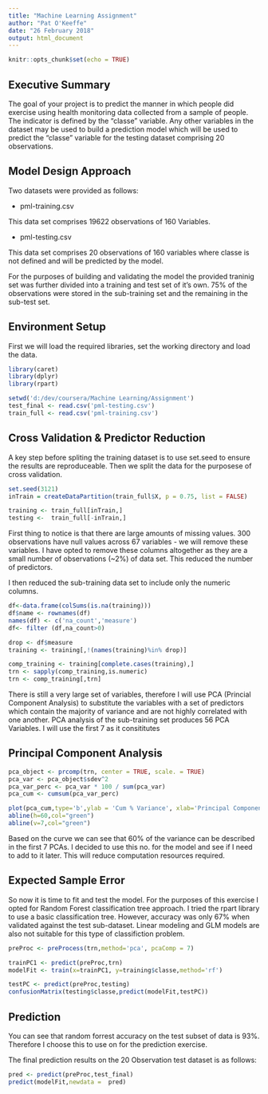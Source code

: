 ```yaml
---
title: "Machine Learning Assignment"
author: "Pat O'Keeffe"
date: "26 February 2018"
output: html_document
---
```


```r
knitr::opts_chunk$set(echo = TRUE)
```

## Executive Summary

The goal of your project is to predict the manner in which people did exercise using health monitoring data collected from a sample of people. The indicator is defined by the "classe" variable. Any other variables in the dataset may be used to build a prediction model which will be used to predict the "classe" variable for the testing dataset comprising 20 observations.

## Model Design Approach

Two datasets were provided as follows:

- pml-training.csv

This data set comprises 19622 observations of 160 Variables.

- pml-testing.csv

This data set comprises 20 observations of 160 variables where classe is not defined and will be predicted by the model.

For the purposes of building and validating the model the provided traninig set was further divided into a training and test set of it's own. 75% of the observations were stored in the sub-training set and the remaining in the sub-test set.


## Environment Setup

First we will load the required libraries, set the working directory and load the data.

```r
library(caret)
library(dplyr)
library(rpart)

setwd('d:/dev/coursera/Machine Learning/Assignment')
test_final <- read.csv('pml-testing.csv')
train_full <- read.csv('pml-training.csv')

```


## Cross Validation & Predictor Reduction

A key step before spliting the training dataset is to use set.seed to ensure the results are reproduceable. Then we split the data for the purposese of cross validation.

```r
set.seed(3121)
inTrain = createDataPartition(train_full$X, p = 0.75, list = FALSE)

training <- train_full[inTrain,]
testing <-  train_full[-inTrain,]

```

First thing to notice is that there are large amounts of missing values. 300 observations have null values across 67 variables - we will remove these variables. I have opted to remove these columns altogether as they are a small number of observations (~2%) of data set. This reduced the number of predictors.

I then reduced the sub-training data set to include only the numeric columns.

```r
df<-data.frame(colSums(is.na(training)))
df$name <- rownames(df)
names(df) <- c('na_count','measure')
df<- filter (df,na_count>0)

drop <- df$measure
training <- training[,!(names(training)%in% drop)]

comp_training <- training[complete.cases(training),]
trn <- sapply(comp_training,is.numeric)
trn <- comp_training[,trn]

```

There is still a very large set of variables, therefore I will use PCA (Princial Component Analysis) to substitute the variables with a set of predictors which contain the majority of variance and are not highly correlated with one another. PCA analysis of the sub-training set produces 56 PCA Variables. I will use the first 7 as it consititutes

## Principal Component Analysis

```r

pca_object <- prcomp(trn, center = TRUE, scale. = TRUE)
pca_var <- pca_object$sdev^2
pca_var_perc <- pca_var * 100 / sum(pca_var)
pca_cum <- cumsum(pca_var_perc)

plot(pca_cum,type='b',ylab = 'Cum % Variance', xlab='Principal Component')
abline(h=60,col="green")
abline(v=7,col="green")
```

Based on the curve we can see that 60% of the variance can be described in the first 7 PCAs. I decided to use this no. for the model and see if I need to add to it later. This will reduce computation resources required.

## Expected Sample Error

So now it is time to fit and test the model. For the purposes of this exercise I opted for Random Forest classification tree approach. I tried the rpart library to use a basic classification tree. However, accuracy was only 67% when validated against the test sub-dataset. Linear modeling and GLM models are also not suitable for this type of classifiction problem.


```r

preProc <- preProcess(trn,method='pca', pcaComp = 7)

trainPC1 <- predict(preProc,trn)
modelFit <- train(x=trainPC1, y=training$classe,method='rf')

testPC <- predict(preProc,testing)
confusionMatrix(testing$classe,predict(modelFit,testPC))

```

## Prediction

You can see that random forrest accuracy on the test subset of data is 93%. Therefore I choose this to use on for the prediction exercise.

The final prediction results on the 20 Observation test dataset is as follows:

```r
pred <- predict(preProc,test_final)
predict(modelFit,newdata =  pred)
```

